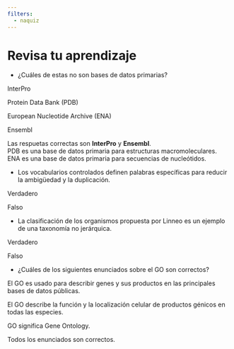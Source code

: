 ```yaml
---
filters:
  - naquiz
---
```


# Revisa tu aprendizaje

:::::{.question}
- ¿Cuáles de estas no son bases de datos primarias?

::::{.choices}
:::{.choice}
InterPro
:::

:::{.choice}
Protein Data Bank (PDB)
:::

:::{.choice}
European Nucleotide Archive (ENA)
:::

:::{.choice}
Ensembl
:::

:::{.button-answer title="Show Answer" button-class="btn btn-info btn-xs"}
Las respuetas correctas son **InterPro** y **Ensembl**.\
PDB es una base de datos primaria para estructuras macromoleculares.\
ENA es una base de datos primaria para secuencias de nucleótidos.
:::
::::
:::::

:::::{.question}
- Los vocabularios controlados definen palabras específicas para reducir la
  ambigüedad y la duplicación.

::::{.choices}
:::{.choice .correct-choice}
Verdadero
:::

:::{.choice}
Falso
:::
::::
:::::

:::::{.question}
- La clasificación de los organismos propuesta por Linneo es un ejemplo de
  una taxonomía no jerárquica.

::::{.choices}
:::{.choice}
Verdadero
:::

:::{.choice .correct-choice}
Falso
:::
::::
:::::

:::::{.question}
- ¿Cuáles de los siguientes enunciados sobre el GO son correctos?

::::{.choices}
:::{.choice}
El GO es usado para describir genes y sus productos en las principales bases
de datos públicas.
:::

:::{.choice}
El GO describe la función y la localización celular de productos génicos en
todas las especies.
:::

:::{.choice}
GO significa Gene Ontology.
:::

:::{.choice .correct-choice}
Todos los enunciados son correctos.
:::
::::
:::::
